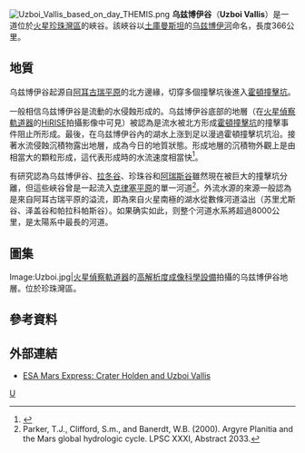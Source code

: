 {{coord|29.8|S|37.1|W|globe:Mars_scale:100000|display=title|name=烏斯缽谷（Uzboi Vallis）}}
[[File:Uzboi_Vallis_based_on_day_THEMIS.png|thumb]]
'''乌兹博伊谷'''（'''Uzboi Vallis'''）是一道位於[[火星|火星]][[珍珠灣區|珍珠灣區]]的峽谷。該峽谷以[[土库曼斯坦|土庫曼斯坦]]的[[乌兹伯伊水道|乌兹博伊河]]命名，長度366公里。

==地質==
乌兹博伊谷起源自[[阿耳古瑞平原|阿耳古瑞平原]]的北方邊緣，切穿多個撞擊坑後進入[[霍頓撞擊坑|霍頓撞擊坑]]。

一般相信乌兹博伊谷是流動的水侵蝕形成的。乌兹博伊谷底部的地層（在[[火星偵察軌道器|火星偵察軌道器]]的[[高解析度成像科學設備|HiRISE]]拍攝影像中可見）被認為是流水被北方形成[[霍頓撞擊坑|霍頓撞擊坑]]的撞擊事件阻止所形成。最後，在乌兹博伊谷內的湖水上涨到足以漫過霍頓撞擊坑坑沿。接著水流侵蝕沉積物露出地層，成為今日的地質狀態。形成地層的沉積物外觀上是由相當大的顆粒形成，這代表形成時的水流速度相當快<ref>{{Cite web |url=http://hirise.lpl.arizona.edu/PSP_008338_1525 |title=存档副本 |accessdate=2012-01-06 |archive-date=2013-04-22 |archive-url=https://www.webcitation.org/6G4dxsh42?url=http://hirise.lpl.arizona.edu/PSP_008338_1525 |dead-url=no }}</ref>。

有研究認為乌兹博伊谷、[[拉冬谷|拉冬谷]]、珍珠谷和[[阿瑞斯谷|阿瑞斯谷]]雖然現在被巨大的撞擊坑分離，但這些峽谷曾是一起流入[[克律塞平原|克律塞平原]]的單一河道<ref>Parker, T.J., Clifford, S.m., and Banerdt, W.B. (2000). Argyre Planitia and the Mars global hydrologic cycle. LPSC XXXI, Abstract 2033.</ref>。外流水源的來源一般認為是來自阿耳古瑞平原的溢流，即為來自火星南極的湖水從數條河道溢出（苏里尤斯谷、泽盖谷和帕拉科帕斯谷）。如果确实如此，则整个河道水系將超過8000公里，是太陽系中最長的河道。

==圖集==
<gallery>
Image:Uzboi.jpg|[[火星偵察軌道器|火星偵察軌道器]]的[[高解析度成像科學設備|高解析度成像科學設備]]拍攝的乌兹博伊谷地層。位於珍珠灣區。
</gallery>
{{commonscat|Uzboi Vallis}}
==參考資料==
{{reflist}}

==外部連結==

*[http://www.esa.int/SPECIALS/Mars_Express/SEM9YX2IU7E_0.html ESA Mars Express: Crater Holden and Uzboi Vallis] {{Wayback|url=http://www.esa.int/SPECIALS/Mars_Express/SEM9YX2IU7E_0.html |date=20120731091705 }}

[[Category:火星峽谷|U]]
{{火星}}